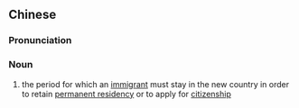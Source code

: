 {{also|移民监}}
==Chinese==
{{zh-forms|s=移民监|type=21|lit=[[immigration]] [[prison]]}}

===Pronunciation===
{{zh-pron
|m=yímínjiān
|c=ji4 man4 gaam1
|cat=n
}}

===Noun===
{{zh-noun}}

# {{lb|zh|neologism}} the period for which an [[immigrant]] must stay in the new country in order to retain [[permanent residency]] or to apply for [[citizenship]]